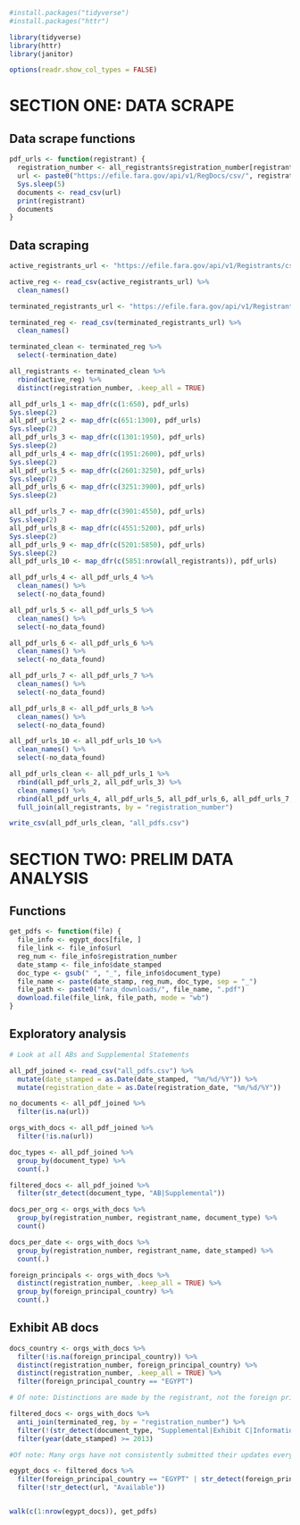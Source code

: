 

```r
#install.packages("tidyverse")
#install.packages("httr")

library(tidyverse)
library(httr)
library(janitor)

options(readr.show_col_types = FALSE)
```
# SECTION ONE: DATA SCRAPE
## Data scrape functions
```r

pdf_urls <- function(registrant) {
  registration_number <- all_registrants$registration_number[registrant]
  url <- paste0("https://efile.fara.gov/api/v1/RegDocs/csv/", registration_number)
  Sys.sleep(5)
  documents <- read_csv(url)
  print(registrant)
  documents
}

```
## Data scraping
```r
active_registrants_url <- "https://efile.fara.gov/api/v1/Registrants/csv/Active"

active_reg <- read_csv(active_registrants_url) %>% 
  clean_names()

terminated_registrants_url <- "https://efile.fara.gov/api/v1/Registrants/csv/Terminated"

terminated_reg <- read_csv(terminated_registrants_url) %>% 
  clean_names()

terminated_clean <- terminated_reg %>% 
  select(-termination_date)

all_registrants <- terminated_clean %>% 
  rbind(active_reg) %>% 
  distinct(registration_number, .keep_all = TRUE)

all_pdf_urls_1 <- map_dfr(c(1:650), pdf_urls)
Sys.sleep(2)
all_pdf_urls_2 <- map_dfr(c(651:1300), pdf_urls)
Sys.sleep(2)
all_pdf_urls_3 <- map_dfr(c(1301:1950), pdf_urls)
Sys.sleep(2)
all_pdf_urls_4 <- map_dfr(c(1951:2600), pdf_urls)
Sys.sleep(2)
all_pdf_urls_5 <- map_dfr(c(2601:3250), pdf_urls)
Sys.sleep(2)
all_pdf_urls_6 <- map_dfr(c(3251:3900), pdf_urls)
Sys.sleep(2)

all_pdf_urls_7 <- map_dfr(c(3901:4550), pdf_urls)
Sys.sleep(2)
all_pdf_urls_8 <- map_dfr(c(4551:5200), pdf_urls)
Sys.sleep(2)
all_pdf_urls_9 <- map_dfr(c(5201:5850), pdf_urls)
Sys.sleep(2)
all_pdf_urls_10 <- map_dfr(c(5851:nrow(all_registrants)), pdf_urls)

all_pdf_urls_4 <- all_pdf_urls_4 %>% 
  clean_names() %>% 
  select(-no_data_found)

all_pdf_urls_5 <- all_pdf_urls_5 %>% 
  clean_names() %>% 
  select(-no_data_found)

all_pdf_urls_6 <- all_pdf_urls_6 %>% 
  clean_names() %>% 
  select(-no_data_found)

all_pdf_urls_7 <- all_pdf_urls_7 %>% 
  clean_names() %>% 
  select(-no_data_found)

all_pdf_urls_8 <- all_pdf_urls_8 %>% 
  clean_names() %>% 
  select(-no_data_found)

all_pdf_urls_10 <- all_pdf_urls_10 %>% 
  clean_names() %>% 
  select(-no_data_found)

all_pdf_urls_clean <- all_pdf_urls_1 %>% 
  rbind(all_pdf_urls_2, all_pdf_urls_3) %>% 
  clean_names() %>% 
  rbind(all_pdf_urls_4, all_pdf_urls_5, all_pdf_urls_6, all_pdf_urls_7, all_pdf_urls_8, all_pdf_urls_10) %>% 
  full_join(all_registrants, by = "registration_number")

write_csv(all_pdf_urls_clean, "all_pdfs.csv")
```

# SECTION TWO: PRELIM DATA ANALYSIS

## Functions
```r

get_pdfs <- function(file) {
  file_info <- egypt_docs[file, ]
  file_link <- file_info$url
  reg_num <- file_info$registration_number
  date_stamp <- file_info$date_stamped
  doc_type <- gsub(" ", "_", file_info$document_type)
  file_name <- paste(date_stamp, reg_num, doc_type, sep = "_")
  file_path <- paste0("fara_downloads/", file_name, ".pdf")
  download.file(file_link, file_path, mode = "wb")
}
```



## Exploratory analysis
```r

# Look at all ABs and Supplemental Statements

all_pdf_joined <- read_csv("all_pdfs.csv") %>% 
  mutate(date_stamped = as.Date(date_stamped, "%m/%d/%Y")) %>% 
  mutate(registration_date = as.Date(registration_date, "%m/%d/%Y"))

no_documents <- all_pdf_joined %>% 
  filter(is.na(url))

orgs_with_docs <- all_pdf_joined %>% 
  filter(!is.na(url))

doc_types <- all_pdf_joined %>% 
  group_by(document_type) %>% 
  count(.)

filtered_docs <- all_pdf_joined %>% 
  filter(str_detect(document_type, "AB|Supplemental"))

docs_per_org <- orgs_with_docs %>% 
  group_by(registration_number, registrant_name, document_type) %>%
  count()

docs_per_date <- orgs_with_docs %>% 
  group_by(registration_number, registrant_name, date_stamped) %>% 
  count(.)

foreign_principals <- orgs_with_docs %>% 
  distinct(registration_number, .keep_all = TRUE) %>% 
  group_by(foreign_principal_country) %>% 
  count(.)

```

## Exhibit AB docs
```r
docs_country <- orgs_with_docs %>% 
  filter(!is.na(foreign_principal_country)) %>% 
  distinct(registration_number, foreign_principal_country) %>% 
  distinct(registration_number, .keep_all = TRUE) %>% 
  filter(foreign_principal_country == "EGYPT")

# Of note: Distinctions are made by the registrant, not the foreign principal. A registrant can have multiple foreign principals. A signular person can also serve multiple foreign principals.

filtered_docs <- orgs_with_docs %>% 
  anti_join(terminated_reg, by = "registration_number") %>% 
  filter(!(str_detect(document_type, "Supplemental|Exhibit C|Informational"))) %>% 
  filter(year(date_stamped) >= 2013)

#Of note: Many orgs have not consistently submitted their updates every six months.

egypt_docs <- filtered_docs %>% 
  filter(foreign_principal_country == "EGYPT" | str_detect(foreign_principal_name, "Egypt")) %>% 
  filter(!str_detect(url, "Available"))


walk(c(1:nrow(egypt_docs)), get_pdfs)

```


